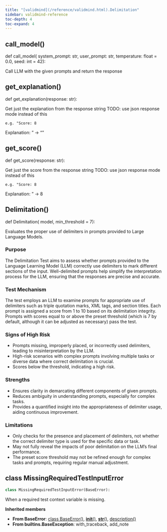 ```yaml
---
title: "[validmind](/reference/validmind.html).Delimitation"
sidebar: validmind-reference
toc-depth: 4
toc-expand: 4
---
```


## call_model<span class='muted'>()</span>

<!-- function.qmd.jinja2 - function signature -->

::: {.signature}

<span class="signature">
<span class="kw">def</span> <span class="name">call_model</span>(
    <span class="param"><span class="n">system_prompt</span><span class="p">:</span> <span class="n">str</span></span>,    <span class="param"><span class="n">user_prompt</span><span class="p">:</span> <span class="n">str</span></span>,    <span class="param"><span class="n">temperature</span><span class="p">:</span> <span class="n">float</span> <span class="o">=</span> <span class="kc">0.0</span></span>,    <span class="param"><span class="n">seed</span><span class="p">:</span> <span class="n">int</span> <span class="o">=</span> <span class="kc">42</span></span>):</span>
</span>

:::

Call LLM with the given prompts and return the response

## get_explanation<span class='muted'>()</span>

<!-- function.qmd.jinja2 - function signature -->

::: {.signature}

<span class="signature">
<span class="kw">def</span> <span class="name">get_explanation</span>(<span class="param"><span class="n">response</span><span class="p">:</span> <span class="n">str</span></span>):</span>
</span>

:::

Get just the explanation from the response string TODO: use json response mode instead of this

```
e.g. "Score: 8
```

Explanation: <some-explanation>" -> "<some-explanation>"

## get_score<span class='muted'>()</span>

<!-- function.qmd.jinja2 - function signature -->

::: {.signature}

<span class="signature">
<span class="kw">def</span> <span class="name">get_score</span>(<span class="param"><span class="n">response</span><span class="p">:</span> <span class="n">str</span></span>):</span>
</span>

:::

Get just the score from the response string TODO: use json response mode instead of this

```
e.g. "Score: 8
```

Explanation: <some-explanation>" -> 8

## Delimitation[()]{.muted}

<!-- function.qmd.jinja2 - function signature -->

::: {.signature}

<span class="signature">
<span class="kw">def</span> <span class="name">Delimitation</span>(
    <span class="param"><span class="n">model</span></span>,    <span class="param"><span class="n">min_threshold</span> <span class="o">=</span> <span class="kc">7</span></span>):</span>
</span>

:::

Evaluates the proper use of delimiters in prompts provided to Large Language Models.

### Purpose

The Delimitation Test aims to assess whether prompts provided to the Language Learning Model (LLM) correctly use delimiters to mark different sections of the input. Well-delimited prompts help simplify the interpretation process for the LLM, ensuring that the responses are precise and accurate.

### Test Mechanism

The test employs an LLM to examine prompts for appropriate use of delimiters such as triple quotation marks, XML tags, and section titles. Each prompt is assigned a score from 1 to 10 based on its delimitation integrity. Prompts with scores equal to or above the preset threshold (which is 7 by default, although it can be adjusted as necessary) pass the test.

### Signs of High Risk

- Prompts missing, improperly placed, or incorrectly used delimiters, leading to misinterpretation by the LLM.
- High-risk scenarios with complex prompts involving multiple tasks or diverse data where correct delimitation is crucial.
- Scores below the threshold, indicating a high risk.

### Strengths

- Ensures clarity in demarcating different components of given prompts.
- Reduces ambiguity in understanding prompts, especially for complex tasks.
- Provides a quantified insight into the appropriateness of delimiter usage, aiding continuous improvement.

### Limitations

- Only checks for the presence and placement of delimiters, not whether the correct delimiter type is used for the specific data or task.
- May not fully reveal the impacts of poor delimitation on the LLM's final performance.
- The preset score threshold may not be refined enough for complex tasks and prompts, requiring regular manual adjustment.

## [class]{.muted} MissingRequiredTestInputError

<!-- class.qmd.jinja2 - class definition -->

```python
class MissingRequiredTestInputError(BaseError):
```

When a required test context variable is missing.

**Inherited members**

- **From BaseError**: [class BaseError[()]{.muted}](#class-baseerror), [__init__[()]{.muted}](#__init__), [__str__[()]{.muted}](#__str__), [description[()]{.muted}](#description)
- **From builtins.BaseException**: with_traceback, add_note
